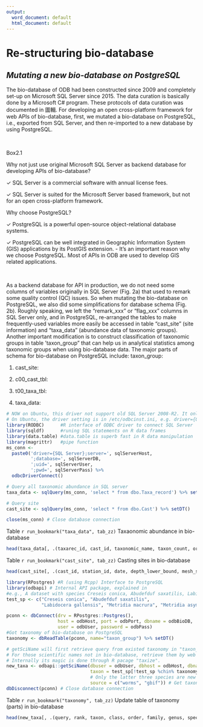 ```yaml
---
output:
  word_document: default
  html_document: default
---
```


# **Re-structuring bio-database**

## *Mutating a new bio-database on PostgreSQL* 

The bio-database of ODB had been constructed since 2009 and completely set-up on Microsoft SQL Server since 2015. The data curation is basically done by a Microsoft C# program. These protocols of data curation was documented in 圖輯. For developing an open cross-platform framework for web APIs of bio-database, first, we mutated a bio-database on PostgreSQL, i.e., exported from SQL Server, and then re-imported to a new database by using PostgreSQL.

<br>

::: {.infobox data-latex=""}

:::: {.box_main custom-style="box1_main"}
Box2.1
::::

:::: {.box_submain custom-style="box1_sect"}
Why not just use original Microsoft SQL Server as backend database for developing APIs of bio-database?
::::

:::: {custom-style="box1_inner"}
  &check; SQL Server is a commercial software with annual license fees.

  &check; SQL Server is suited for the Microsoft Server based framework, but not for an open cross-platform framework.  
::::

:::: {.box_submain custom-style="box1_sect"}
Why choose PostgreSQL?
::::

:::: {custom-style="box1"}
  &check; PostgreSQL is a powerful open-source object-relational database systems.

  &check; PostgreSQL can be well integrated in Geographic Information System (GIS) applications by its PostGIS extension.
  - It’s an important reason why we choose PostgreSQL. Most of APIs in ODB are used to develop GIS related applications.
::::

:::

<br>

As a backend database for API in production, we do not need some columns of variables originally in SQL Server (Fig. 2a) that used to remark some quality control (QC) issues. So when mutating the bio-database on PostgreSQL, we also did some simplifications for database schema (Fig. 2b). Roughly speaking, we left the “remark_xxx” or “flag_xxx” columns in SQL Server only, and in PostgreSQL, re-arranged the tables to make frequently-used variables more easily be accessed in table “cast_site” (site information) and “taxa_data” (abundance data of taxonomic groups). Another important modification is to construct classification of taxonomic groups in table ‘taxon_group” that can help us in analytical statistics among taxonomic groups when using bio-database data. The major parts of schema for bio-database on PostgreSQL include:
taxon_group: 

1. cast_site:

2. c00_cast_tbl:

3. t00_taxa_tbl:

4. taxa_data:

``` r
# NOW on Ubuntu, this driver not support old SQL Server 2008-R2. It only works on Windows
# On Ubuntu, the driver setting is in /etc/odbcinst.ini, e.g. driver={ODBC Driver 18 for SQL Server}
library(RODBC)      #R interface of ODBC driver to connect SQL Server
library(sqldf)      #runing SQL statements on R data frames
library(data.table) #data.table is superb fast in R data manipulation
library(magrittr)   #pipe function
ms_conn <- 
  paste0('driver={SQL Server};server=', sqlServerHost,
         ';database=', sqlServerDB,
         ';uid=', sqlServerUser,
         ';pwd=', sqlServerPass) %>%
  odbcDriverConnect()

# Query all taxonomic abundance in SQL server
taxa_data <- sqlQuery(ms_conn, 'select * from dbo.Taxa_record') %>% setDT()

# Query site
cast_site <- sqlQuery(ms_conn, 'select * from dbo.Cast') %>% setDT()

close(ms_conn) # Close database connection

```
::: {custom-style="Table Caption"}
Table `r run_bookmark("taxa_data", tab_zz)` Taxaonomic abundance in bio-database
:::

```r
head(taxa_data[, .(taxarec_id, cast_id, taxonomic_name, taxon_count, original_unit)])

```

::: {custom-style="Table Caption"}
Table `r run_bookmark("cast_site", tab_zz)` Casting sites in bio-database
:::

```r
head(cast_site[, .(cast_id, station_id, date, depth_lower_bound, mesh_size, gear_type)])

```

``` r
library(RPostgres) #R (using Rcpp) Interface to PostgreSQL
library(odbapi) # Internal API package, explained in 
#e.g., A dataset with species Creseis conica, Abudefduf saxatilis, Labidocera gallensis, Metridia macrura, and M. asymmetrica is ready to be imported.
test_sp <- c("Creseis conica", "Abudefduf saxatilis", 
             "Labidocera gallensis", "Metridia macrura", "Metridia asymmetrica")

pconn <- dbConnect(drv = RPostgres::Postgres(),
                   host = odbHost, port = odbPort, dbname = odbBioDB,
                   user = odbUser, password = odbPass)
#Got taxonomy of bio-database on PostgreSQL
taxonomy <- dbReadTable(pconn, name="taxon_group") %>% setDT()

# getSciName will first retrieve query from existed taxonomy in "taxon_group" table of database.
# For those scientific names not in bio-database, retrieve them by web API of WORMS, Fishbase, GBIF, etc.
# Internally its magic is done through R pacage "taxize".
new_taxa <- odbapi::getSciName(dbuser = odbUser, dbhost = odbHost, dbname = odbBioDB,
                               taxon = test_sp[!test_sp %chin% taxonomy$show_name],
                               # Only the latter three species are new to the taxon_group table. This check can be ignored.
                               source = c("worms", "gbif")) # Get taxonomy from international database by its web API
dbDisconnect(pconn) # Close database connection
```

::: {custom-style="Table Caption"}
Table `r run_bookmark("taxonomy", tab_zz)` Update table of taxonomy (parts) in bio-database
:::

```r
head(new_taxa[, .(query, rank, taxon, class, order, family, genus, species)])

```
